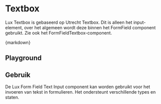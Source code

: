 
<Meta of={TextboxStories} />

# Textbox

Lux Textbox is gebaseerd op Utrecht Textbox. Dit is alleen het input-element, over het algemeen wordt deze binnen het FormField component gebruikt.
Zie ook het <LinkTo kind={FormFieldTextboxMeta.title} story="docs">FormFieldTextbox</LinkTo>-component.

<CitationDocumentation
  component="Utrecht Textbox"
  url="https://nl-design-system.github.io/utrecht/storybook-css/index.html?path=/docs/css-textbox--docs"
/>

<Markdown>{markdown}</Markdown>

## Playground

<Canvas of={TextboxStories.Playground} />
<Controls of={TextboxStories.Playground} />

## Gebruik

De Lux Form Field Text Input component kan worden gebruikt voor het invoeren van tekst in formulieren. Het ondersteunt verschillende types en staten.

```jsx
import { LuxTextbox } from '@lux-design-system/components-react';

<LuxTextbox placeholder="Enter your name" />
<LuxTextbox type="email" placeholder="Enter your email" />
<LuxTextbox type="password" placeholder="Enter your password" />
<LuxTextbox type="number" placeholder="Enter a number" />
<LuxTextbox required placeholder="Required field" />
<LuxTextbox dir="rtl" placeholder="RTL input" />
```
